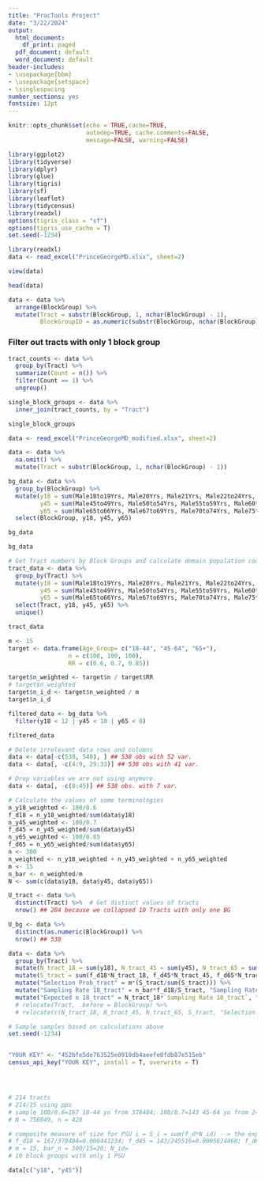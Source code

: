 ```yaml
---
title: "PracTools Project"
date: "3/22/2024"
output:
  html_document:
    df_print: paged
  pdf_document: default
  word_document: default
header-includes:
- \usepackage{bbm}
- \usepackage{setspace}
- \singlespacing
number_sections: yes
fontsize: 12pt
---
```

  
  
```r
knitr::opts_chunk$set(echo = TRUE,cache=TRUE, 
                      autodep=TRUE, cache.comments=FALSE,
                      message=FALSE, warning=FALSE)

```



```r
library(ggplot2)  
library(tidyverse)
library(dplyr)
library(glue)
library(tigris)
library(sf)
library(leaflet)
library(tidycensus)
library(readxl)
options(tigris_class = "sf")
options(tigris_use_cache = T)
set.seed(-1234)
```


```r
library(readxl)
data <- read_excel("PrinceGeorgeMD.xlsx", sheet=2)
```


```r
view(data)
```


```r
head(data)
```


```r
data <- data %>%
  arrange(BlockGroup) %>%
  mutate(Tract = substr(BlockGroup, 1, nchar(BlockGroup) - 1),
         BlockGroupID = as.numeric(substr(BlockGroup, nchar(BlockGroup), nchar(BlockGroup))))
```


### Filter out tracts with only 1 block group 

```r
tract_counts <- data %>%
  group_by(Tract) %>%
  summarize(Count = n()) %>%
  filter(Count == 1) %>%
  ungroup()

single_block_groups <- data %>%
  inner_join(tract_counts, by = "Tract")

single_block_groups
```


```r
data <- read_excel("PrinceGeorgeMD_modified.xlsx", sheet=2) 

data <- data %>% 
  na.omit() %>%
  mutate(Tract = substr(BlockGroup, 1, nchar(BlockGroup) - 1))

```

```r
bg_data <- data %>% 
  group_by(BlockGroup) %>%
  mutate(y18 = sum(Male18to19Yrs, Male20Yrs, Male21Yrs, Male22to24Yrs, Male25to29Yrs, Male30to34Yrs, Male35to39Yrs, Male40to44Yrs, Female18to19Yrs, Female20Yrs, Female21Yrs, Female22to24Yrs, Female25to29Yrs, Female30to34Yrs, Female35to39Yrs, Female40to44Yrs),
         y45 = sum(Male45to49Yrs, Male50to54Yrs, Male55to59Yrs, Male60to61Yrs, Male62to64Yrs, Female45to49Yrs, Female50to54Yrs, Female55to59Yrs, Female60to61Yrs, Female62to64Yrs),
         y65 = sum(Male65to66Yrs, Male67to69Yrs, Male70to74Yrs, Male75to79Yrs, Male80to84Yrs, MaleGE85Yrs, Female65to66Yrs, Female67to69Yrs, Female70to74Yrs, Female75to79Yrs, Female80to84Yrs, FemaleGE85Yrs)) %>% 
  select(BlockGroup, y18, y45, y65)

bg_data
```

```r
bg_data
```





```r
# Get Tract numbers by Block Groups and calculate domain population counts for each row (BG)
tract_data <- data %>% 
  group_by(Tract) %>%
  mutate(y18 = sum(Male18to19Yrs, Male20Yrs, Male21Yrs, Male22to24Yrs, Male25to29Yrs, Male30to34Yrs, Male35to39Yrs, Male40to44Yrs, Female18to19Yrs, Female20Yrs, Female21Yrs, Female22to24Yrs, Female25to29Yrs, Female30to34Yrs, Female35to39Yrs, Female40to44Yrs),
         y45 = sum(Male45to49Yrs, Male50to54Yrs, Male55to59Yrs, Male60to61Yrs, Male62to64Yrs, Female45to49Yrs, Female50to54Yrs, Female55to59Yrs, Female60to61Yrs, Female62to64Yrs),
         y65 = sum(Male65to66Yrs, Male67to69Yrs, Male70to74Yrs, Male75to79Yrs, Male80to84Yrs, MaleGE85Yrs, Female65to66Yrs, Female67to69Yrs, Female70to74Yrs, Female75to79Yrs, Female80to84Yrs, FemaleGE85Yrs)) %>% 
  select(Tract, y18, y45, y65) %>%
  unique()

tract_data
```

```r
m <- 15 
target <- data.frame(Age_Group= c("18-44", "45-64", "65+"), 
                 n = c(100, 100, 100), 
                 RR = c(0.6, 0.7, 0.85))

target$n_weighted <- target$n / target$RR
# target$n_weighted
target$n_i_d <- target$n_weighted / m 
target$n_i_d
```


```r
filtered_data <- bg_data %>%
  filter(y18 < 12 | y45 < 10 | y65 < 8)

filtered_data
```



```r
# Delete irrelevant data rows and columns
data <- data[-c(539, 540), ] ## 538 obs with 52 var.
data <- data[, -c(4:9, 29:33)] ## 538 obs with 41 var.

# Drop variables we are not using anymore.
data <- data[, -c(8:45)] ## 538 obs. with 7 var.

# Calculate the values of some terminologies
n_y18_weighted <- 100/0.6
f_d18 = n_y18_weighted/sum(data$y18)
n_y45_weighted <- 100/0.7
f_d45 = n_y45_weighted/sum(data$y45)
n_y65_weighted <- 100/0.85
f_d65 = n_y65_weighted/sum(data$y65)
n <- 300
n_weighted <- n_y18_weighted + n_y45_weighted + n_y65_weighted
m <- 15
n_bar <- n_weighted/m
N <- sum(c(data$y18, data$y45, data$y65))

U_tract <- data %>%
  distinct(Tract) %>%  # Get distinct values of tracts
  nrow() ## 204 because we collapsed 10 Tracts with only one BG

U_bg <- data %>% 
  distinct(as.numeric(BlockGroup)) %>%
  nrow() ## 538

data <- data %>% 
  group_by(Tract) %>% 
  mutate(N_tract_18 = sum(y18), N_tract_45 = sum(y45), N_tract_65 = sum(y65)) %>% 
  mutate(S_tract = sum(f_d18*N_tract_18, f_d45*N_tract_45, f_d65*N_tract_65)) %>% 
  mutate("Selection Prob_tract" = m*(S_tract/sum(S_tract))) %>% 
  mutate("Sampling Rate 18_tract" = n_bar*f_d18/S_tract, "Sampling Rate 45_tract" = n_bar*f_d45/S_tract, "Sampling Rate 65_tract" = n_bar*f_d65/S_tract) %>% 
  mutate("Expected n 18_tract" = N_tract_18*`Sampling Rate 18_tract`, "Expected n 45_tract" = N_tract_45*`Sampling Rate 45_tract`, "Expected n 65_tract" = N_tract_65*`Sampling Rate 65_tract`) 
  # relocate(Tract, .before = BlockGroup) %>% 
  # relocate(c(N_tract_18, N_tract_45, N_tract_65, S_tract, "Selection Prob_tract", "Sampling Rate 18_tract", "Expected n 18_tract", "Sampling Rate 45_tract", "Expected n 45_tract", "Sampling Rate 65_tract", "Expected n 65_tract"), .before = TotHH)

# Sample samples based on calculations above
set.seed(-1234)


"YOUR KEY" <- "452bfe5de763525e0910db4aeefe0fdb87e515eb"
census_api_key("YOUR KEY", install = T, overwrite = T)




# 214 tracts
# 214/15 using pps
# sample 100/0.6=167 18-44 yo from 378484; 100/0.7=143 45-64 yo from 245516; 100/0.85=118 65+ yo from 132049
# N = 756049, n = 428

# composite measure of size for PSU i = S_i = sum(f_d*N_id) --> the expected sample size in PSU i if desired overall sampling rates for all domains were used
# f_d18 = 167/378484=0.000441234; f_d45 = 143/245516=0.0005824468; f_d65 = 118/132049=0.0008936077
# m = 15, bar_n = 300/15=20; N_id=
# 10 block groups with only 1 PSU
```


```r
data[c("y18", "y45")]
```





